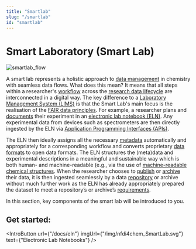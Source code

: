 ```yaml
---
title: "Smartlab"
slug: "/smartlab"
id: "smartlab"
---
```



# Smart Laboratory (Smart Lab)

![smartlab_flow](/img/smartlab/smartlab_flow2.png)

A smart lab represents a holistic approach to [data management](/docs/data_guide) in chemistry with seamless data flows. What does this mean? It means that all steps within a researcher's [workflow](/docs/domain_guide) across the [research data lifecycle](/docs/data_life_cycle) are interconnected in a digital way. The key difference to a [Laboratory Management System (LIMS)](https://en.wikipedia.org/wiki/Laboratory_information_management_system) is that the Smart Lab's main focus is the realisation of the [FAIR data principles](/docs/fair). For example, a researcher plans and [documents](/docs/data_documentation) their experiment in an [electronic lab notebook (ELN)](/docs/eln). Any experimental data from devices such as spectrometers are then directly ingested by the ELN via [Application Programming Interfaces (APIs)](https://en.wikipedia.org/wiki/API).

The ELN then ideally assigns all the necessary [metadata](/docs/metadata) automatically and appropriately for a corresponding workflow and converts proprietary [data formats](/docs/format_standards) to open data formats. The ELN structures the (meta)data and experimental descriptions in a meaningful and sustainable way which is both human- and machine-readable (e.g., via the use of [machine-readable chemical structures](/docs/machine-readable_chemical_structures). When the researcher chooses to [publish](/docs/data_publishing) or [archive](/docs/data_storage) their data, it is then ingested seamlessly by a data [repository](/docs/repositories) or archive without much further work as the ELN has already appropriately prepared the dataset to meet a repository’s or archive’s [requirements](/docs/choose_repository).

In this section, key components of the smart lab will be introduced to you.

## Get started:

<IntroButton
    url={"/docs/eln"}
    imgUrl={"/img/nfdi4chem_SmartLab.svg"}
    text={"Electronic Lab Notebooks"}
/>
